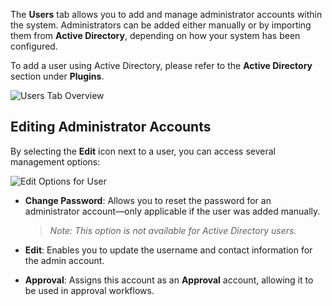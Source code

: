 The **Users** tab allows you to add and manage administrator accounts within the system. Administrators can be added either manually or by importing them from **Active Directory**, depending on how your system has been configured.

To add a user using Active Directory, please refer to the **Active Directory** section under **Plugins**.

![Users Tab Overview](/mnt/data/image.png)

## Editing Administrator Accounts

By selecting the **Edit** icon next to a user, you can access several management options:

![Edit Options for User](/mnt/data/image.png)

- **Change Password**: Allows you to reset the password for an administrator account—only applicable if the user was added manually.  
  > *Note: This option is not available for Active Directory users.*
  
- **Edit**: Enables you to update the username and contact information for the admin account.

- **Approval**: Assigns this account as an **Approval** account, allowing it to be used in approval workflows.

